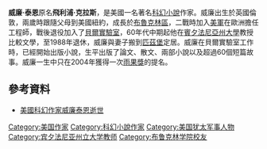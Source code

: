 {{Infobox writer <!-- for more information see [[:Template:Infobox_writer/doc|:Template:Infobox writer/doc]] -->
| name =威廉·泰恩
| image =William.Tenn.2002.jpg
| imagesize =
| caption =
| pseudonym =
| birth_name =
| birth_date = 1920年5月9日
| birth_place =[[英國|英國]][[倫敦|倫敦]]
| death_date =2010年2月7日
| death_place =[[美國|美國]][[賓夕凡尼亞州|賓夕凡尼亞州]]
| occupation = [[作家|作家]]
| nationality = {{USA}}
| period =
| genre =
| movement =
| notableworks =
| influences =
| influenced =
| website =
}}

'''威廉·泰恩'''{{BD|1920年|5月9日|2010年|2月7日|}}原名'''飛利浦·克拉斯'''，是美國一名著名[[科幻小說|科幻小說]]作家。威廉出生於英國倫敦，兩歲時跟隨父母到美國紐約，成長於[[布魯克林區|布魯克林區]]，二戰時加入[[美軍|美軍]]在歐洲擔任工程師，戰後退役加入了[[貝爾實驗室|貝爾實驗室]]，60年代中期起他在[[宾夕法尼亚州立大学|賓夕法尼亞州大學]]教授比較文學，至1988年退休，威廉與妻子搬到[[匹茲堡|匹茲堡]]定居。威廉在貝爾實驗室工作時，已經開始出版小說，生平出版了論文、散文、兩部小說以及超過60個短篇故事。威廉一生中只在2004年獲得一次[[雨果獎|雨果獎]]的提名。
==參考資料==
*[https://web.archive.org/web/20140320204430/http://www.publishing.com.hk/pubnews/NewsDetail.asp?NewsID=20100211001 美國科幻作家威廉泰恩逝世]

{{Authority control}}
[[Category:美国作家|Category:美国作家]]
[[Category:科幻小說作家|Category:科幻小說作家]]
[[Category:美国犹太军事人物|Category:美国犹太军事人物]]
[[Category:宾夕法尼亚州立大学教师|Category:宾夕法尼亚州立大学教师]]
[[Category:布鲁克林学院校友|Category:布鲁克林学院校友]]